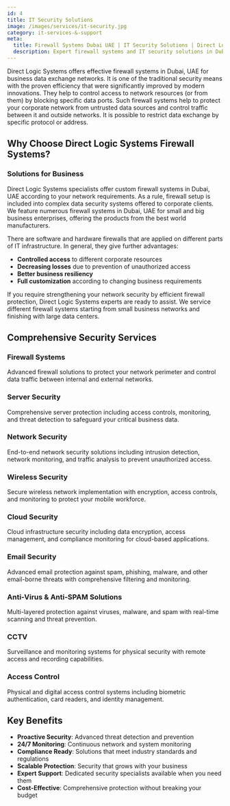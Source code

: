 ```yaml
---
id: 4
title: IT Security Solutions
image: /images/services/it-security.jpg
category: it-services-&-support
meta:
  title: Firewall Systems Dubai UAE | IT Security Solutions | Direct Logic Systems
  description: Expert firewall systems and IT security solutions in Dubai, UAE. Network security, CCTV, access control, email protection. Custom solutions for all business sizes.
---
```


Direct Logic Systems offers effective firewall systems in Dubai, UAE for business data exchange networks. It is one of the traditional security means with the proven efficiency that were significantly improved by modern innovations. They help to control access to network resources (or from them) by blocking specific data ports. Such firewall systems help to protect your corporate network from untrusted data sources and control traffic between it and outside networks. It is possible to restrict data exchange by specific protocol or address.

## Why Choose Direct Logic Systems Firewall Systems?

### Solutions for Business
Direct Logic Systems specialists offer custom firewall systems in Dubai, UAE according to your network requirements. As a rule, firewall setup is included into complex data security systems offered to corporate clients. We feature numerous firewall systems in Dubai, UAE for small and big business enterprises, offering the products from the best world manufacturers.

There are software and hardware firewalls that are applied on different parts of IT infrastructure. In general, they give further advantages:

- **Controlled access** to different corporate resources
- **Decreasing losses** due to prevention of unauthorized access
- **Better business resiliency**
- **Full customization** according to changing business requirements

If you require strengthening your network security by efficient firewall protection, Direct Logic Systems experts are ready to assist. We service different firewall systems starting from small business networks and finishing with large data centers.

## Comprehensive Security Services

### Firewall Systems
Advanced firewall solutions to protect your network perimeter and control data traffic between internal and external networks.

### Server Security
Comprehensive server protection including access controls, monitoring, and threat detection to safeguard your critical business data.

### Network Security
End-to-end network security solutions including intrusion detection, network monitoring, and traffic analysis to prevent unauthorized access.

### Wireless Security
Secure wireless network implementation with encryption, access controls, and monitoring to protect your mobile workforce.

### Cloud Security
Cloud infrastructure security including data encryption, access management, and compliance monitoring for cloud-based applications.

### Email Security
Advanced email protection against spam, phishing, malware, and other email-borne threats with comprehensive filtering and monitoring.

### Anti-Virus & Anti-SPAM Solutions
Multi-layered protection against viruses, malware, and spam with real-time scanning and threat prevention.

### CCTV
Surveillance and monitoring systems for physical security with remote access and recording capabilities.

### Access Control
Physical and digital access control systems including biometric authentication, card readers, and identity management.

## Key Benefits
- **Proactive Security**: Advanced threat detection and prevention
- **24/7 Monitoring**: Continuous network and system monitoring
- **Compliance Ready**: Solutions that meet industry standards and regulations
- **Scalable Protection**: Security that grows with your business
- **Expert Support**: Dedicated security specialists available when you need them
- **Cost-Effective**: Comprehensive protection without breaking your budget

